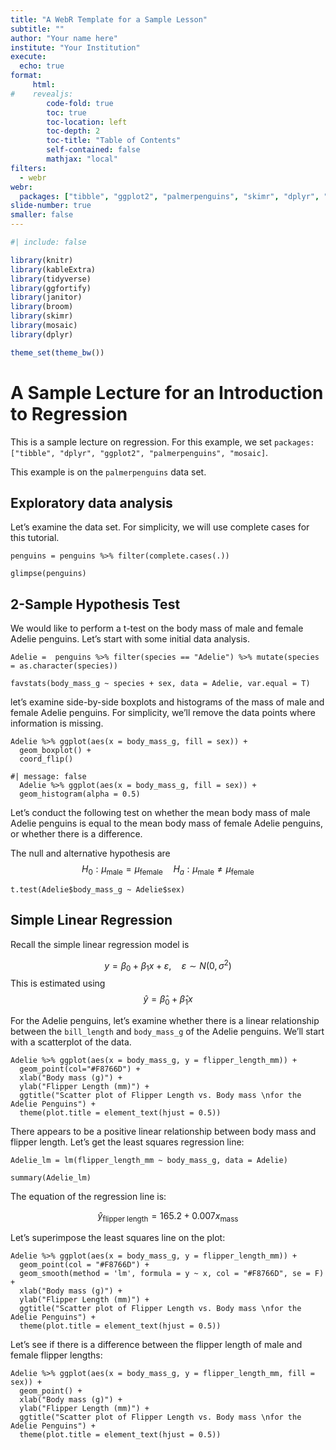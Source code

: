 ```yaml
---
title: "A WebR Template for a Sample Lesson"
subtitle: ""
author: "Your name here"
institute: "Your Institution"
execute: 
  echo: true
format:
     html:
#    revealjs:
        code-fold: true
        toc: true
        toc-location: left
        toc-depth: 2
        toc-title: "Table of Contents"
        self-contained: false
        mathjax: "local"
filters:
  - webr
webr:
  packages: ["tibble", "ggplot2", "palmerpenguins", "skimr", "dplyr", "mosaic"]
slide-number: true
smaller: false
---
```


```r
#| include: false

library(knitr)
library(kableExtra)
library(tidyverse)
library(ggfortify)
library(janitor)
library(broom)
library(skimr)
library(mosaic)
library(dplyr)

theme_set(theme_bw())
```


# A Sample Lecture for an Introduction to Regression

This is a sample lecture on regression. For this example, we set `packages: ["tibble", "dplyr", "ggplot2", "palmerpenguins", "mosaic]`.

This example is on the `palmerpenguins` data set.


## Exploratory data analysis

Let's examine the data set.
For simplicity, we will use complete cases for this tutorial.

```webr-r
penguins = penguins %>% filter(complete.cases(.))

glimpse(penguins)
```


## 2-Sample Hypothesis Test

We would like to perform a t-test on the body mass of male and female Adelie penguins. Let's start with some initial data analysis.


```webr-r
Adelie =  penguins %>% filter(species == "Adelie") %>% mutate(species = as.character(species))

favstats(body_mass_g ~ species + sex, data = Adelie, var.equal = T)
```

let's examine side-by-side boxplots and histograms of the mass 
of male and female Adelie penguins.
For simplicity, we'll remove the data points where information is missing.


```webr-r
Adelie %>% ggplot(aes(x = body_mass_g, fill = sex)) + 
  geom_boxplot() +
  coord_flip()
```

```webr-r
#| message: false
  Adelie %>% ggplot(aes(x = body_mass_g, fill = sex)) + 
  geom_histogram(alpha = 0.5)
```


Let's conduct the following test on whether the 
mean body mass of male Adelie penguins is equal to the 
mean body mass of female Adelie penguins,
or whether there is a difference.



The null and alternative hypothesis are
$$
  H_{0}: \mu_{\text{male}} = \mu_{\text{female}}
  \quad
  H_{a}: \mu_{\text{male}} \neq \mu_{\text{female}}
$$


```webr-r
t.test(Adelie$body_mass_g ~ Adelie$sex)
```



## Simple Linear Regression

Recall the simple linear regression model is

$$
y = \beta_{0} + \beta_{1}x + \varepsilon, \quad \varepsilon \sim N(0, \sigma^2)
$$
This is estimated using
$$
\hat{y} = \hat{\beta}_{0} + \hat{\beta}_{1}x
$$


For the Adelie penguins, let's examine whether there is a linear relationship between the `bill_length` and `body_mass_g` of the Adelie penguins.
We'll start with a scatterplot of the data.

```webr-r
Adelie %>% ggplot(aes(x = body_mass_g, y = flipper_length_mm)) +
  geom_point(col="#F8766D") +
  xlab("Body mass (g)") +
  ylab("Flipper Length (mm)") +
  ggtitle("Scatter plot of Flipper Length vs. Body mass \nfor the Adelie Penguins") +
  theme(plot.title = element_text(hjust = 0.5))
```

There appears to be a positive linear relationship between body mass and flipper length. 
Let's get the least squares regression line:

```webr-r
Adelie_lm = lm(flipper_length_mm ~ body_mass_g, data = Adelie)

summary(Adelie_lm)
```

The equation of the regression line is:

$$
  \hat{y}_{\text{flipper length}} = 165.2 
    + 0.007 x_{\text{mass}}
$$

Let's superimpose the least squares line on the plot:

```webr-r
Adelie %>% ggplot(aes(x = body_mass_g, y = flipper_length_mm)) +
  geom_point(col = "#F8766D") +
  geom_smooth(method = 'lm', formula = y ~ x, col = "#F8766D", se = F) + 
  xlab("Body mass (g)") +
  ylab("Flipper Length (mm)") +
  ggtitle("Scatter plot of Flipper Length vs. Body mass \nfor the Adelie Penguins") +
  theme(plot.title = element_text(hjust = 0.5))
```

Let's see if there is a difference between the flipper length 
of male and female flipper lengths:

```webr-r
Adelie %>% ggplot(aes(x = body_mass_g, y = flipper_length_mm, fill = sex)) +
  geom_point() +
  xlab("Body mass (g)") +
  ylab("Flipper Length (mm)") +
  ggtitle("Scatter plot of Flipper Length vs. Body mass \nfor the Adelie Penguins") +
  theme(plot.title = element_text(hjust = 0.5))
```






<!--
## A Slide Title

```webr-r
#| context: setup
#| autorun: true
set.seed(1234)
```

```webr-r
#| autorun: true

atib <- tibble(x = rnorm(10), y = 2 + 4*x + rnorm(10))
atib %>% ggplot(aes(x = x, y = y)) + 
  geom_point()
```

## A second slide {style="font-size:70%;" .scrollable}


```webr-r
#| autorun: false

________ %>% ggplot(aes(x = ____)) + 
  geom_histogram(colour = "white", bins = 4)
```


```webr-r
p = gapminder %>%
  filter(year==1977) %>%
  ggplot( aes(gdpPercap, lifeExp, size = pop, color=continent)) +
  geom_point() +
  theme_bw()

ggplotly(p)
```

## More Drawing Here

- item one
- item two
- item three
- 90 degrees
- 180 degrees
- 270 degrees
- 360 degrees
-->